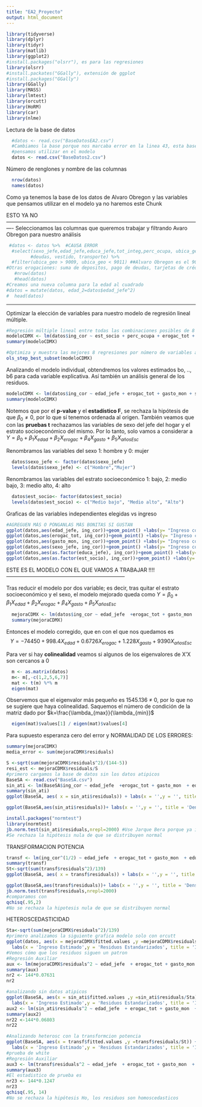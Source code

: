```yaml
---
title: "EA2_Proyecto"
output: html_document
---
```


```r
library(tidyverse)
library(dplyr)
library(tidyr)
library(matlib)
library(ggplot2)
#install.packages("olsrr"), es para las regresiones
library(olsrr)
#install.packates("GGally"), extensión de ggplot
#install.packages("GGally")
library(GGally)
library(MASS)
library(lmtest)
library(orcutt)
library(HoRM)
library(car)
library(nlme)
```

Lectura de la base de datos 
```r
  #datos <- read.csv("BaseDatosEA2.csv") 
  #Cambiamos la base porque nos marcaba error en la linea 43, esta base ya esta limpia, solo estan los datos de Alvaro Obregon y las variables que
  #pensamos utilizar en el modelo
  datos <- read.csv("BaseDatos2.csv")
```

Número de renglones y nombre de las columnas 
```r
  nrow(datos) 
  names(datos)
```

Como ya tenemos la base de los datos de Alvaro Obregon y las variables que pensamos utilizar en el modelo ya no haremos este Chunk

ESTO YA NO ----------------------------------------------------------------------------------------------------------------
Seleccionamos las columnas que queremos trabajar y filtrando Avaro Obregon para nuestro análisis
```r
 #datos <- datos %>%  #CAUSA ERROR
  #select(sexo_jefe,edad_jefe,educa_jefe,tot_integ,perc_ocupa, ubica_geo, est_socio, ing_cor,gasto_mon,otros_gas,ahorro,deposito,retiro_inv,pago_tarje, tabaco, erogac_tot, 
         #deudas, vestido, transporte) %>% 
  #filter(ubica_geo > 9009, ubica_geo < 9011) ##Alvaro Obregon es el 9010
#Otras erogaciones: suma de depositos, pago de deudas, tarjetas de crédito, préstamos a otros
   #nrow(datos)
   #head(datos)
#Creamos una nueva columna para la edad al cuadrado
#datos = mutate(datos, edad_2=datos$edad_jefe^2)
#  head(datos)
```
--------------------------------------------------------------------------------

Optimizar la elección de variables para nuestro modelo de regresión lineal múltiple.


```r
#Regresión múltiple lineal entre todas las combinaciones posibles de 8 variables
modeloCDMX <- lm(datos$ing_cor ~ est_socio + perc_ocupa + erogac_tot + gasto_mon + sexo_jefe + educa_jefe + tot_integ + edad_jefe, data = datos)
summary(modeloCDMX)

#Optimiza y muestra las mejores 8 regresiones por número de variables a tomar en cuenta
ols_step_best_subset(modeloCDMX)

```


Analizando el modelo individual, obtendremos los valores estimados bo, .., b6 para cada variable explicativa. Así también un análisis general de los residuos.
```r

modeloCDMX <- lm(datos$ing_cor ~ edad_jefe + erogac_tot + gasto_mon + sexo_jefe + educa_jefe + est_socio, datos)
summary(modeloCDMX) 
```
Notemos que por el **p-value** y el **estadístico F**, se rechaza la hipótesis de que $\beta_0 \neq 0$, por lo que sí tenemos ordenada al origen.
También veamos que con las **pruebas t** rechazamos las variables de sexo del jefe del hogar y el estrato socioeconómico del mismo. Por lo tanto, solo vamos a considerar a $Y = \beta_0 + \beta_1 X_{edad} + \beta_2 X_{erogac} + \beta_4 X_{gasto} + \beta_5 X_{añosEsc}$


Renombramos las variables del sexo 1: hombre y 0: mujer
```r
  datos$sexo_jefe <- factor(datos$sexo_jefe)
  levels(datos$sexo_jefe) <- c("Hombre","Mujer")
```

Renombramos las variables del estrato socioeconómico 1: bajo, 2: medio bajo, 3: medio alto, 4: alto
```r
  datos$est_socio<- factor(datos$est_socio)
  levels(datos$est_socio) <- c("Medio bajo", "Medio alto", "Alto")
```


Graficas de las variables independientes elegidas vs ingreso
```r
#AGREGUEN MÁS O PÓNGANLAS MÁS BONITAS SI GUSTAN
ggplot(datos,aes(edad_jefe, ing_cor))+geom_point() +labs(y= "Ingreso corriente", x = "Edad")
ggplot(datos,aes(erogac_tot, ing_cor))+geom_point() +labs(y= "Ingreso corriente", x = "Erogaciones totales")
ggplot(datos,aes(gasto_mon, ing_cor))+geom_point() +labs(y= "Ingreso corriente", x = "Gasto monetario")
ggplot(datos,aes(sexo_jefe, ing_cor))+geom_point() +labs(y= "Ingreso corriente", x = "Sexo")
ggplot(datos,aes(as.factor(educa_jefe), ing_cor))+geom_point() +labs(y= "Ingreso corriente", x = "Años escolarizados")
ggplot(datos,aes(as.factor(est_socio), ing_cor))+geom_point() +labs(y= "Ingreso corriente", x = "Estrato socioeconómico")
```

ESTE ES EL MODELO CON EL QUE VAMOS A TRABAJAR !!!! --------------------------------------------------------------------

Tras reducir el modelo por dos variable; es decir, tras quitar el estrato socioeconómico y el sexo, el modelo mejorado queda como $Y = \beta_0 + \beta_1 X_{edad} + \beta_2 X_{erogac} + \beta_4 X_{gasto} + \beta_5 X_{añosEsc}$
```r
  mejoraCDMX <- lm(datos$ing_cor ~ edad_jefe  +erogac_tot + gasto_mon  + educa_jefe, datos) 
  summary(mejoraCDMX) 
```
Entonces el modelo corregido, que en con el que nos quedamos es 
$$Y = -74450 + 998.4 X_{edad} + 0.6726 X_{erogac} + 1.228 X_{gasto} + 9390 X_{añosEsc}$$


Para ver si hay **colinealidad** veamos si algunos de los eigenvalores de X'X son cercanos a 0
```r
  m <- as.matrix(datos)
  m<- m[,-c(1,2,5,6,7)]
  mat <- t(m) %*% m
  eigen(mat)
```

Observemos que el eigenvalor más pequeño es 1545.136 $\neq$ 0, por lo que no se sugiere que haya colinealidad. Saquemos el número de condición de la matriz dado por $k=\frac{\lambda_{max}}{\lambda_{min}}$
```r
  eigen(mat)$values[1] / eigen(mat)$values[4]
```




Para supuesto esperanza cero del error y NORMALIDAD DE LOS ERRORES:
```r
summary(mejoraCDMX)
media_error <- sum(mejoraCDMX$residuals)

S <-sqrt(sum(mejoraCDMX$residuals^2)/(144-5))
resi_est <- mejoraCDMX$residuals/S
#primero cargamos la base de datos sin los datos atipicos
BaseSA <- read.csv("BaseSA.csv")
sin_ati <- lm(BaseSA$ing_cor ~ edad_jefe  +erogac_tot + gasto_mon  + educa_jefe, BaseSA) 
summary(sin_ati) 
ggplot(BaseSA, aes( x = sin_ati$residuals)) + labs(x = '',y = '', title = 'Histograma de los Residuos') + geom_histogram() + theme_bw()

ggplot(BaseSA,aes(sin_ati$residuals))+ labs(x = '',y = '', title = 'Densidad de los Residuos') + geom_density() + theme_bw()

install.packages("normtest")
library(normtest)
jb.norm.test(sin_ati$residuals,nrepl=2000) #Use Jarque Bera porque ya incluye lo de asimetría y kurtosis
#Se rechaza la hipótesis nula de que se distribuyen normal
```

TRANSFORMACION POTENCIA

```r

transf <- lm(ing_cor^(1/2) ~ edad_jefe  + erogac_tot + gasto_mon  + educa_jefe, BaseSA)
summary(transf)
St<-sqrt(sum(transf$residuals^2)/139)
ggplot(BaseSA, aes( x = transf$residuals)) + labs(x = '',y = '', title = 'Histograma de los Residuos') + geom_histogram() + theme_bw()

ggplot(BaseSA,aes(transf$residuals))+ labs(x = '',y = '', title = 'Densidad de los Residuos') + geom_density() + theme_bw()
jb.norm.test(transf$residuals,nrepl=2000) 
#comparamos con
qchisq(.95,2)
#No se rechaza la hipotesis nula de que se distribuyen normal
```

HETEROSCEDASTICIDAD
```r
Sta<-sqrt(sum(mejoraCDMX$residuals^2)/139)
#primero analizamos la siguiente grafica modelo solo con orcutt
ggplot(datos, aes(x = mejoraCDMX$fitted.values ,y =mejoraCDMX$residuals/S)) + 
  labs(x = 'Ingreso Estimado',y = 'Residuos Estandarizados', title = 'Ingreso Estimado vs. Residuos') + geom_point() + theme_bw()
#Vemos cómo que los residuos siguen un patron
#Regresión Auxiliar
aux <- lm(mejoraCDMX$residuals^2 ~ edad_jefe  + erogac_tot + gasto_mon  + educa_jefe + edad_jefe^2  + erogac_tot^2 + gasto_mon^2  + educa_jefe^2 + edad_jefe*erogac_tot + edad_jefe*gasto_mon  + edad_jefe*educa_jefe + erogac_tot*gasto_mon  + erogac_tot*educa_jefe + gasto_mon*educa_jefe, datos)
summary(aux)
nr2 <- 144*0.07631
nr2

#analizando sin datos atipicos
ggplot(BaseSA, aes(x = sin_ati$fitted.values ,y =sin_ati$residuals/Sta)) + 
  labs(x = 'Ingreso Estimado',y = 'Residuos Estandarizados', title = 'Ingreso Estimado vs. Residuos') + geom_point() + theme_bw()
aux2 <- lm(sin_ati$residuals^2 ~ edad_jefe  + erogac_tot + gasto_mon  + educa_jefe + edad_jefe^2  + erogac_tot^2 + gasto_mon^2  + educa_jefe^2 + edad_jefe*erogac_tot + edad_jefe*gasto_mon  + edad_jefe*educa_jefe + erogac_tot*gasto_mon  + erogac_tot*educa_jefe + gasto_mon*educa_jefe, BaseSA)
summary(aux2)
nr22 <-144*0.06803
nr22

#Analizando heterosc con la transformcion potencia
ggplot(BaseSA, aes(x = transf$fitted.values ,y =transf$residuals/St)) + 
  labs(x = 'Ingreso Estimado',y = 'Residuos Estandarizados', title = 'Ingreso Estimado vs. Residuos') + geom_point() + theme_bw()
#prueba de white
#Regresión Auxiliar
aux3 <- lm(transf$residuals^2 ~ edad_jefe  + erogac_tot + gasto_mon  + educa_jefe + edad_jefe^2  + erogac_tot^2 + gasto_mon^2  + educa_jefe^2 + edad_jefe*erogac_tot + edad_jefe*gasto_mon  + edad_jefe*educa_jefe + erogac_tot*gasto_mon  + erogac_tot*educa_jefe + gasto_mon*educa_jefe, BaseSA)
summary(aux3)
#El estadistico de prueba es
nr23 <- 144*0.1247
nr23
qchisq(.95, 14)
#No se rechaza la hipótesis Ho, los residuos son homoscedasticos

```





